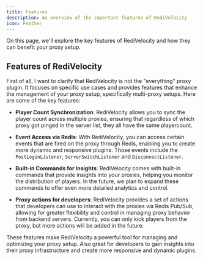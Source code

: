 ```yaml
---
title: Features
description: An overview of the important features of RediVelocity
icon: Feather
---
```



On this page, we'll explore the key features of RediVelocity and how they can benefit your proxy setup.

## Features of RediVelocity
First of all, I want to clarify that RediVelocity is not the "everything" proxy plugin. It focuses on specific use cases and provides features that enhance the management of your proxy setup, specifically multi-proxy setups. Here are some of the key features:

- **Player Count Synchronization**: RediVelocity allows you to sync the player count across multiple proxies, ensuring that regardless of which proxy got pinged in the server list, they all have the same playercount.

- **Event Access via Redis**: With RediVelocity, you can access certain events that are fired on the proxy through Redis, enabling you to create more dynamic and responsive plugins. Those events include the `PostLoginListener`, `ServerSwitchListener` and `DisconnectListener`.

- **Built-in Commands for Insights**: RediVelocity comes with built-in commands that provide insights into your proxies, helping you monitor the distribution of players. In the future, we plan to expand these commands to offer even more detailed analytics and control.

- **Proxy actions for developers**: RediVelocity provides a set of actions that developers can use to interact with the proxies via Redis Pub/Sub, allowing for greater flexibility and control in managing proxy behavior from backend servers. Currently, you can only kick players from the proxy, but more actions will be added in the future.

These features make RediVelocity a powerful tool for managing and optimizing your proxy setup. Also great for developers to gain insights into their proxy infrastructure and create more responsive and dynamic plugins.